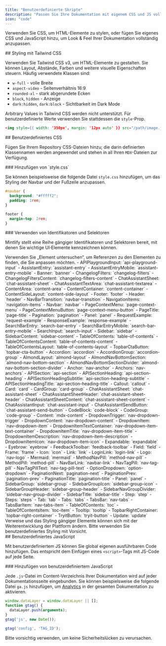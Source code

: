 ```yaml
---
title: "Benutzerdefinierte Skripte"
description: "Passen Sie Ihre Dokumentation mit eigenem CSS und JS vollständig an"
icon: "code"
---
```


Verwenden Sie CSS, um HTML-Elemente zu stylen, oder fügen Sie eigenes CSS und JavaScript hinzu, um Look & Feel Ihrer Dokumentation vollständig anzupassen.

<div id="styling-with-tailwind-css">
  ## Styling mit Tailwind CSS
</div>

Verwenden Sie Tailwind CSS v3, um HTML-Elemente zu gestalten. Sie können Layout, Abstände, Farben und weitere visuelle Eigenschaften steuern. Häufig verwendete Klassen sind:

* `w-full` - volle Breite
* `aspect-video` - Seitenverhältnis 16:9
* `rounded-xl` - stark abgerundete Ecken
* `block`, `hidden` - Anzeige
* `dark:hidden`, `dark:block` - Sichtbarkeit im Dark Mode

Arbitrary Values in Tailwind CSS werden nicht unterstützt. Für benutzerdefinierte Werte verwenden Sie stattdessen die `style`-Prop.

```html
<img style={{ width: '350px', margin: '12px auto' }} src="/path/image.jpg" />
```


<div id="custom-css">
  ## Benutzerdefiniertes CSS
</div>

Fügen Sie Ihrem Repository CSS-Dateien hinzu; die darin definierten Klassennamen werden angewendet und stehen in all Ihren `MDX`-Dateien zur Verfügung.

<div id="adding-stylecss">
  ### Hinzufügen von `style.css`
</div>

Sie können beispielsweise die folgende Datei `style.css` hinzufügen, um das Styling der Navbar und der Fußzeile anzupassen.

```css
#navbar {
  background: "#fffff2";
  padding: 1rem;
}

footer {
  margin-top: 2rem;
}
```


<div id="using-identifiers-and-selectors">
  ### Verwenden von Identifikatoren und Selektoren
</div>

Mintlify stellt eine Reihe gängiger Identifikatoren und Selektoren bereit, mit denen Sie wichtige UI‑Elemente kennzeichnen können.

<Tip>
  Verwenden Sie „Element untersuchen“, um Referenzen zu den Elementen zu finden, die Sie anpassen möchten.
</Tip>

<AccordionGroup>
  <Accordion title="Bezeichner">
  - APIPlaygroundInput: `api-playground-input`
  - AssistantEntry: `assistant-entry`
  - AssistantEntryMobile: `assistant-entry-mobile`
  - Banner: `banner`
  - ChangelogFilters: `changelog-filters`
  - ChangelogFiltersContent: `changelog-filters-content`
  - ChatAssistantSheet: `chat-assistant-sheet`
  - ChatAssistantTextArea: `chat-assistant-textarea`
  - ContentArea: `content-area`
  - ContentContainer: `content-container`
  - ContentSideLayout: `content-side-layout`
  - Footer: `footer`
  - Header: `header`
  - NavBarTransition: `navbar-transition`
  - NavigationItems: `navigation-items`
  - Navbar: `navbar`
  - PageContextMenu: `page-context-menu`
  - PageContextMenuButton: `page-context-menu-button`
  - PageTitle: `page-title`
  - Pagination: `pagination`
  - Panel: `panel`
  - RequestExample: `request-example`
  - ResponseExample: `response-example`
  - SearchBarEntry: `search-bar-entry`
  - SearchBarEntryMobile: `search-bar-entry-mobile`
  - SearchInput: `search-input`
  - Sidebar: `sidebar`
  - SidebarContent: `sidebar-content`
  - TableOfContents: `table-of-contents`
  - TableOfContentsContent: `table-of-contents-content`
  - TableOfContentsLayout: `table-of-contents-layout`
  - TopbarCtaButton: `topbar-cta-button`
  </Accordion>
  <Accordion title="Selektoren">
  - Accordion: `accordion`
  - AccordionGroup: `accordion-group`
  - AlmondLayout: `almond-layout`
  - AlmondNavBottomSection: `almond-nav-bottom-section`
  - AlmondNavBottomSectionDivider: `almond-nav-bottom-section-divider`
  - Anchor: `nav-anchor`
  - Anchors: `nav-anchors`
  - APISection: `api-section`
  - APISectionHeading: `api-section-heading`
  - APISectionHeadingSubtitle: `api-section-heading-subtitle`
  - APISectionHeadingTitle: `api-section-heading-title`
  - Callout: `callout`
  - Card: `card`
  - CardGroup: `card-group`
  - ChatAssistantSheet: `chat-assistant-sheet`
  - ChatAssistantSheetHeader: `chat-assistant-sheet-header`
  - ChatAssistantSheetContent: `chat-assistant-sheet-content`
  - ChatAssistantInput: `chat-assistant-input`
  - ChatAssistantSendButton: `chat-assistant-send-button`
  - CodeBlock: `code-block`
  - CodeGroup: `code-group`
  - Content: `mdx-content`
  - DropdownTrigger: `nav-dropdown-trigger`
  - DropdownContent: `nav-dropdown-content`
  - DropdownItem: `nav-dropdown-item`
  - DropdownItemTextContainer: `nav-dropdown-item-text-container`
  - DropdownItemTitle: `nav-dropdown-item-title`
  - DropdownItemDescription: `nav-dropdown-item-description`
  - DropdownItemIcon: `nav-dropdown-item-icon`
  - Expandable: `expandable`
  - Eyebrow: `eyebrow`
  - FeedbackToolbar: `feedback-toolbar`
  - Field: `field`
  - Frame: `frame`
  - Icon: `icon`
  - Link: `link`
  - LoginLink: `login-link`
  - Logo: `nav-logo`
  - Mermaid: `mermaid`
  - MethodNavPill: `method-nav-pill`
  - MethodPill: `method-pill`
  - NavBarLink: `navbar-link`
  - NavTagPill: `nav-tag-pill`
  - NavTagPillText: `nav-tag-pill-text`
  - OptionDropdown: `option-dropdown`
  - PaginationNext: `pagination-next`
  - PaginationPrev: `pagination-prev`
  - PaginationTitle: `pagination-title`
  - Panel: `panel`
  - SidebarGroup: `sidebar-group`
  - SidebarGroupIcon: `sidebar-group-icon`
  - SidebarGroupHeader: `sidebar-group-header`
  - SidebarNavGroupDivider: `sidebar-nav-group-divider`
  - SidebarTitle: `sidebar-title`
  - Step: `step`
  - Steps: `steps`
  - Tab: `tab`
  - Tabs: `tabs`
  - TabsBar: `nav-tabs`
  - TabsBarItem: `nav-tabs-item`
  - TableOfContents: `toc`
  - TableOfContentsItem: `toc-item`
  - Tooltip: `tooltip`
  - TopbarRightContainer: `topbar-right-container`
  - TryitButton: `tryit-button`
  - Update: `update`
  </Accordion>
</AccordionGroup>

<Warning>
  Verweise und das Styling gängiger Elemente können sich mit der Weiterentwicklung der Plattform ändern. Bitte verwenden Sie benutzerdefiniertes Styling mit Vorsicht.
</Warning>

<div id="custom-javascript">
  ## Benutzerdefiniertes JavaScript
</div>

Mit benutzerdefiniertem JS können Sie global eigenen ausführbaren Code hinzufügen. Das entspricht dem Einfügen eines `<script>`-Tags mit JS-Code auf jede Seite.

<div id="adding-custom-javascript">
  ### Hinzufügen von benutzerdefiniertem JavaScript
</div>

Jede `.js`-Datei im Content-Verzeichnis Ihrer Dokumentation wird auf jeder Dokumentationsseite eingebunden. Sie können beispielsweise die folgende Datei `ga.js` hinzufügen, um [Analytics](https://marketingplatform.google.com/about/analytics) in der gesamten Dokumentation zu aktivieren.

```js
window.dataLayer = window.dataLayer || [];
function gtag() {
  dataLayer.push(arguments);
}
gtag('js', new Date());

gtag('config', 'TAG_ID');
```

<Warning>
  Bitte vorsichtig verwenden, um keine Sicherheitslücken zu verursachen.
</Warning>

